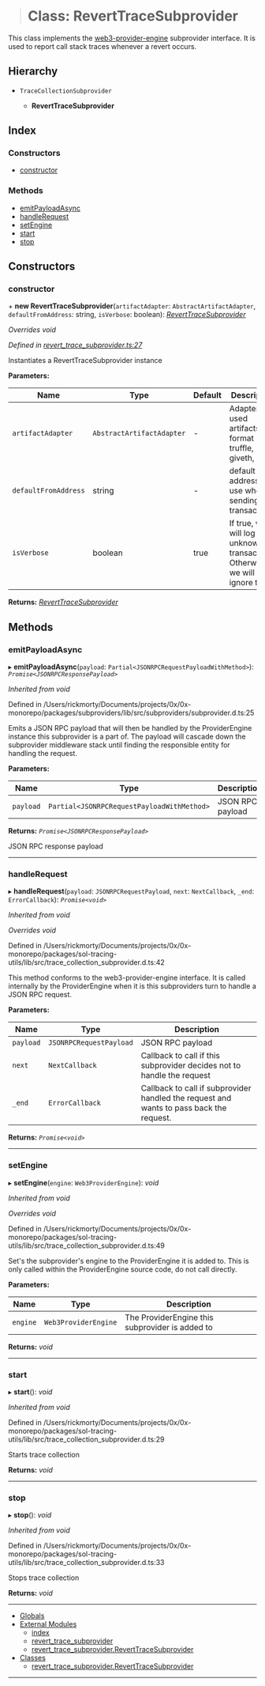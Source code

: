 > # Class: RevertTraceSubprovider

This class implements the [web3-provider-engine](https://github.com/MetaMask/provider-engine) subprovider interface.
It is used to report call stack traces whenever a revert occurs.

## Hierarchy

* `TraceCollectionSubprovider`

  * **RevertTraceSubprovider**

## Index

### Constructors

* [constructor](#constructor)

### Methods

* [emitPayloadAsync](#emitpayloadasync)
* [handleRequest](#handlerequest)
* [setEngine](#setengine)
* [start](#start)
* [stop](#stop)

## Constructors

###  constructor

\+ **new RevertTraceSubprovider**(`artifactAdapter`: `AbstractArtifactAdapter`, `defaultFromAddress`: string, `isVerbose`: boolean): *[RevertTraceSubprovider](#class-reverttracesubprovider)*

*Overrides void*

*Defined in [revert_trace_subprovider.ts:27](https://github.com/0xProject/0x-monorepo/blob/6dd77d5c8/packages/sol-trace/src/revert_trace_subprovider.ts#L27)*

Instantiates a RevertTraceSubprovider instance

**Parameters:**

Name | Type | Default | Description |
------ | ------ | ------ | ------ |
`artifactAdapter` | `AbstractArtifactAdapter` | - | Adapter for used artifacts format (0x, truffle, giveth, etc.) |
`defaultFromAddress` | string | - | default from address to use when sending transactions |
`isVerbose` | boolean | true | If true, we will log any unknown transactions. Otherwise we will ignore them  |

**Returns:** *[RevertTraceSubprovider](#class-reverttracesubprovider)*

## Methods

###  emitPayloadAsync

▸ **emitPayloadAsync**(`payload`: `Partial<JSONRPCRequestPayloadWithMethod>`): *`Promise<JSONRPCResponsePayload>`*

*Inherited from void*

Defined in /Users/rickmorty/Documents/projects/0x/0x-monorepo/packages/subproviders/lib/src/subproviders/subprovider.d.ts:25

Emits a JSON RPC payload that will then be handled by the ProviderEngine instance
this subprovider is a part of. The payload will cascade down the subprovider middleware
stack until finding the responsible entity for handling the request.

**Parameters:**

Name | Type | Description |
------ | ------ | ------ |
`payload` | `Partial<JSONRPCRequestPayloadWithMethod>` | JSON RPC payload |

**Returns:** *`Promise<JSONRPCResponsePayload>`*

JSON RPC response payload

___

###  handleRequest

▸ **handleRequest**(`payload`: `JSONRPCRequestPayload`, `next`: `NextCallback`, `_end`: `ErrorCallback`): *`Promise<void>`*

*Inherited from void*

*Overrides void*

Defined in /Users/rickmorty/Documents/projects/0x/0x-monorepo/packages/sol-tracing-utils/lib/src/trace_collection_subprovider.d.ts:42

This method conforms to the web3-provider-engine interface.
It is called internally by the ProviderEngine when it is this subproviders
turn to handle a JSON RPC request.

**Parameters:**

Name | Type | Description |
------ | ------ | ------ |
`payload` | `JSONRPCRequestPayload` | JSON RPC payload |
`next` | `NextCallback` | Callback to call if this subprovider decides not to handle the request |
`_end` | `ErrorCallback` | Callback to call if subprovider handled the request and wants to pass back the request.  |

**Returns:** *`Promise<void>`*

___

###  setEngine

▸ **setEngine**(`engine`: `Web3ProviderEngine`): *void*

*Inherited from void*

*Overrides void*

Defined in /Users/rickmorty/Documents/projects/0x/0x-monorepo/packages/sol-tracing-utils/lib/src/trace_collection_subprovider.d.ts:49

Set's the subprovider's engine to the ProviderEngine it is added to.
This is only called within the ProviderEngine source code, do not call
directly.

**Parameters:**

Name | Type | Description |
------ | ------ | ------ |
`engine` | `Web3ProviderEngine` | The ProviderEngine this subprovider is added to  |

**Returns:** *void*

___

###  start

▸ **start**(): *void*

*Inherited from void*

Defined in /Users/rickmorty/Documents/projects/0x/0x-monorepo/packages/sol-tracing-utils/lib/src/trace_collection_subprovider.d.ts:29

Starts trace collection

**Returns:** *void*

___

###  stop

▸ **stop**(): *void*

*Inherited from void*

Defined in /Users/rickmorty/Documents/projects/0x/0x-monorepo/packages/sol-tracing-utils/lib/src/trace_collection_subprovider.d.ts:33

Stops trace collection

**Returns:** *void*

<hr />

* [Globals](globals.md)
* [External Modules]()
  * [index](modules/_index_.md)
  * [revert_trace_subprovider](modules/_revert_trace_subprovider_.md)
  * [revert_trace_subprovider.RevertTraceSubprovider](#class-reverttracesubprovider)
* [Classes]()
  * [revert_trace_subprovider.RevertTraceSubprovider](#class-reverttracesubprovider)

<hr />

